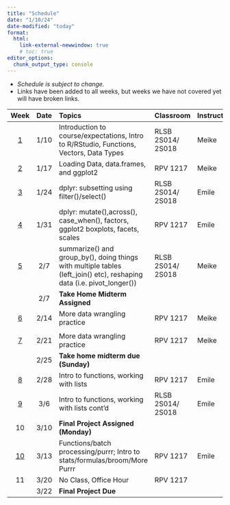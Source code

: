 ```yaml
---
title: "Schedule"
date: "1/10/24"
date-modified: "today"
format: 
  html:
    link-external-newwindow: true
    # toc: true
editor_options: 
  chunk_output_type: console
---
```


* _Schedule is subject to change._ 
* Links have been added to all weeks, but weeks we have not covered yet will have broken links.

|          Week           | Date | Topics                                                                                                                | Classroom         | Instructor |
|:------------:|:------------:|:----------------|:-------------|--------------|
| [1](weeks/week_01.qmd)  | 1/10 | Introduction to course/expectations, Intro to R/RStudio, Functions, Vectors, Data Types                               | RLSB 2S014/ 2S018 | Meike      |
| [2](weeks/week_02.qmd)  | 1/17 | Loading Data, data.frames, and ggplot2                                                                                | RPV 1217          | Meike      |
| [3](weeks/week_03.qmd)  | 1/24 | dplyr: subsetting using filter()/select()                                                                             | RLSB 2S014/ 2S018 | Emile      |
| [4](weeks/week_04.qmd)  | 1/31 | dplyr: mutate(),across(), case_when(), factors, ggplot2 boxplots, facets, scales                                      | RPV 1217          | Emile      |
| [5](weeks/week_05.qmd)  | 2/7  | summarize() and group_by(), doing things with multiple tables (left_join() etc), reshaping data (i.e. pivot_longer()) | RLSB 2S014/ 2S018 | Meike      |
|                         | 2/7  | **Take Home Midterm Assigned**                                                                                        |                   |            |
| [6](weeks/week_06.qmd)  | 2/14 | More data wrangling practice                                                                                          | RPV 1217          | Meike      |
|                         |      |                                                                                                                       |                   |            |
| [7](weeks/week_07.qmd)  | 2/21 | More data wrangling practice                                                                                          | RPV 1217          | Meike      |
|                         | 2/25 | **Take home midterm due (Sunday)**                                                                                    |                   |            |
| [8](weeks/week_08.qmd)  | 2/28 | Intro to functions, working with lists                                                                                | RPV 1217          | Emile      |
| [9](weeks/week_09.qmd)  | 3/6  | Intro to functions, working with lists cont'd                                                                         | RLSB 2S014/ 2S018 | Emile      |
|           10            | 3/10 | **Final Project Assigned (Monday)**                                                                                   |                   |            |
| [10](weeks/week_10.qmd) | 3/13 | Functions/batch processing/purrr; Intro to stats/formulas/broom/More Purrr                                            | RPV 1217          | Emile      |
|           11            | 3/20 | No Class, Office Hour                                                                                                 | RPV 1217          |            |
|                         | 3/22 | **Final Project Due**                                                                                                 |                   |            |